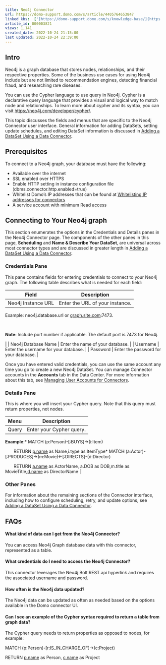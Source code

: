 ```yaml
---
title: Neo4j Connector
url: https://domo-support.domo.com/s/article/4405764653847
linked_kbs:  ['[https://domo-support.domo.com/s/knowledge-base/](https://domo-support.domo.com/s/knowledge-base/)', '[https://domo-support.domo.com/s/](https://domo-support.domo.com/s/)', '[https://domo-support.domo.com/s/topic/0TO5w000000ZammGAC](https://domo-support.domo.com/s/topic/0TO5w000000ZammGAC)', '[https://domo-support.domo.com/s/topic/0TO5w000000ZanLGAS](https://domo-support.domo.com/s/topic/0TO5w000000ZanLGAS)', '[https://domo-support.domo.com/s/topic/0TO5w000000ZaoVGAS](https://domo-support.domo.com/s/topic/0TO5w000000ZaoVGAS)', '[https://domo-support.domo.com/s/article/360042926274](https://domo-support.domo.com/s/article/360042926274)', '[https://domo-support.domo.com/s/article/360043630093](https://domo-support.domo.com/s/article/360043630093)', '[https://domo-support.domo.com/s/article/360042926054](https://domo-support.domo.com/s/article/360042926054)', '[https://domo-support.domo.com/s/article/4405764653847](https://domo-support.domo.com/s/article/4405764653847)', '[https://domo-support.domo.com/s/topic/0TO5w000000ZaoVGAS/available-custom-connectors](https://domo-support.domo.com/s/topic/0TO5w000000ZaoVGAS/available-custom-connectors)', '[https://domo-support.domo.com/s/article/360043429933](https://domo-support.domo.com/s/article/360043429933)', '[https://domo-support.domo.com/s/article/360043429953](https://domo-support.domo.com/s/article/360043429953)', '[https://domo-support.domo.com/s/article/360042925494](https://domo-support.domo.com/s/article/360042925494)', '[https://domo-support.domo.com/s/article/4408174643607](https://domo-support.domo.com/s/article/4408174643607)', '[https://domo-support.domo.com/s/article/360043429913](https://domo-support.domo.com/s/article/360043429913)', '[https://domo-support.domo.com/s/login/](https://domo-support.domo.com/s/login/)']
article_id: 000003821
views: 1,141
created_date: 2022-10-24 21:15:00
last updated: 2022-10-24 22:39:00
---
```




Intro
-----


Neo4j is a graph database that stores nodes, relationships, and their respective properties. Some of the business use cases for using Neo4j include but are not limited to recommendation engines, detecting financial fraud, and researching rare diseases.


You can use the Cypher language to use query in Neo4j. Cypher is a declarative query language that provides a visual and logical way to match node and relationships. To learn more about cypher and its syntax, you can visit <https://neo4j.com/developer/cypher/>.


This topic discusses the fields and menus that are specific to the Neo4j   Connector user interface. General information for adding DataSets, setting update schedules, and editing DataSet information is discussed in [Adding a DataSet Using a Data Connector](/s/article/360042926274).


Prerequisites
-------------


To connect to a Neo4j graph, your database must have the following:


* Available over the internet
* SSL enabled over HTTPS
* Enable HTTP setting in instance configuration file (dbms.connector.http.enabled=true)
* Whitelist Domo's IP addresses that can be found at [Whitelisting IP addresses for connectors](/s/article/360043630093)
* A service account with minimum Read access


Connecting to Your Neo4j graph
------------------------------


This section enumerates the options in the Credentials and Details panes in the Neo4j Connector page. The components of the other panes in this page, **Scheduling** and **Name & Describe Your DataSet**, are universal across most connector types and are discussed in greater length in [Adding a DataSet Using a Data Connector](/s/article/360042926274).


### Credentials Pane


This pane contains fields for entering credentials to connect to your Neo4j graph. The following table describes what is needed for each field:




| Field | Description |
| --- | --- |
| Neo4j Instance URL | Enter the URL of your instance.
Example: neo4j.database.url or [graph.site.com](http://graph.site.com):7473.


 

**Note**: Include port number if applicable. The default port is 7473 for Neo4j.


 |
| Neo4j Database Name | Enter the name of your database. |
| Username | Enter the username for your database. |
| Password | Enter the password for your database. |


Once you have entered valid credentials, you can use the same account any time you go to create a new Neo4j DataSet. You can manage Connector accounts in the **Accounts** tab in the Data Center. For more information about this tab, see [Managing User Accounts for Connectors](/s/article/360042926054).


### Details Pane


This is where you will insert your Cypher query. Note that this query must return properties, not nodes.




| Menu | Description |
| --- | --- |
| Query | Enter your Cypher query.
**Example**:* MATCH (p:Person)-[:BUYS]->(i:Item)

       RETURN [p.name](http://p.name) as Name,i.type as ItemType* MATCH (a:Actor)-[:PRODUCES]->(m:Movie)<-[:DIRECTS]-(d:Director)

       RETURN [a.name](http://a.name) as ActorName, a.DOB as DOB,m.title as MovieTitle,[d.name](http://d.name) as DirectorName |


### Other Panes


For information about the remaining sections of the Connector interface, including how to configure scheduling, retry, and update options, see [Adding a DataSet Using a Data Connector](/s/article/360042926274).


FAQs
----


#### What kind of data can I get from the Neo4j Connector?


You can access Neo4j Graph database data with this connector, represented as a table.


#### What credentials do I need to access the Neo4j Connector?


This connector leverages the Neo4j Bolt REST api hyperlink and requires the associated username and password.


#### How often is the Neo4j data updated?


The Neo4j data can be updated as often as needed based on the options available in the Domo connector UI.


#### Can I see an example of the Cypher syntax required to return a table from graph data?


The Cypher query needs to return properties as opposed to nodes, for example:


MATCH (p:Person)-[r:IS\_IN\_CHARGE\_OF]->(c:Project)


RETURN [p.name](http://p.name) as Person, [c.name](http://c.name) as Project

